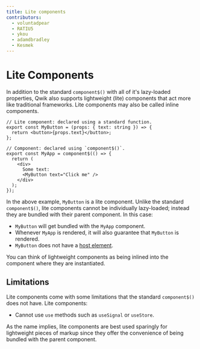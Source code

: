```yaml
---
title: Lite components
contributors:
  - voluntadpear
  - RATIU5
  - ykou
  - adamdbradley
  - Kesmek
---
```


# Lite Components

In addition to the standard `component$()` with all of it's lazy-loaded
properties, Qwik also supports lightweight (lite) components that act more
like traditional frameworks. Lite components may also be called inline
components.

```tsx
// Lite component: declared using a standard function.
export const MyButton = (props: { text: string }) => {
  return <button>{props.text}</button>;
};

// Component: declared using `component$()`.
export const MyApp = component$(() => {
  return (
    <div>
      Some text:
      <MyButton text="Click me" />
    </div>
  );
});
```

In the above example, `MyButton` is a lite component.
Unlike the standard `component$()`, lite components cannot be individually
lazy-loaded; instead they are bundled with their parent component. In this case:

- `MyButton` will get bundled with the `MyApp` component.
- Whenever `MyApp` is rendered, it will also guarantee that `MyButton` is
rendered.
- `MyButton` does not have a [host element](../../../integrations/integration/react/#host-element).

You can think of lightweight components as being inlined into the component where they are instantiated.

## Limitations
Lite components come with some limitations that the standard `component$()`
does not have. Lite components:
- Cannot use `use` methods such as `useSignal` or `useStore`.

As the name implies, lite components are best used sparingly for
lightweight pieces of markup since they offer the convenience of being
bundled with the parent component.
